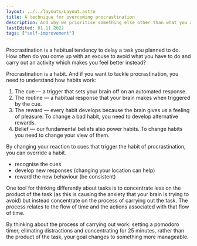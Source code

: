 ```yaml
---
layout: ../../layouts/Layout.astro
title: A technique for overcoming procrastination
description: And why we prioritise something else other than what you are supposed to
lastEdited: 01.11.2022
tags: ["self-improvement"]
---
```


Procrastination is a habitual tendency to delay a task you planned to do. How often do you come up with an excuse to avoid what you have to do and carry out an activity which makes you feel better instead?

Procrastination is a habit. And if you want to tackle procrastination, you need to understand how habits work:

1. The cue — a trigger that sets your brain off on an automated response.
2. The routine — a habitual response that your brain makes when triggered by the cue.
3. The reward — every habit develops because the brain gives us a feeling of pleasure. To change a bad habit, you need to develop alternative rewards.
4. Belief — our fundamental beliefs also power habits. To change habits you need to change your view of them.

By changing your reaction to cues that trigger the habit of procrastination, you can override a habit.

- recognise the cues
- develop new responses (changing your location can help)
- reward the new behaviour (be consistent)

One tool for thinking differently about tasks is to concentrate less on the product of the task (as this is causing the anxiety that your brain is trying to avoid) but instead concentrate on the process of carrying out the task. The process relates to the flow of time and the actions associated with that flow of time.

By thinking about the process of carrying out work: setting a pomodoro timer, elimating distractions and concentrating for 25 minutes, rather than the product of the task, your goal changes to something more manageable.

